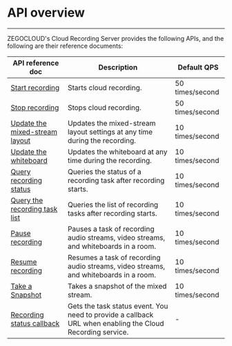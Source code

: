 # API overview

---

ZEGOCLOUD's Cloud Recording Server provides the following APIs, and the following are their reference documents: 

|API reference doc|Description| Default QPS |
|-|-|-|
|[Start recording](./Start%20Record.mdx)| Starts cloud recording. | 50 times/second |
|[Stop recording](./Stop%20Record.mdx)| Stops cloud recording. | 50 times/second |
|[Update the mixed-stream layout](./Update%20Layout.mdx)|Updates the mixed-stream layout settings at any time during the recording. | 10 times/second                    |
|[Update the whiteboard](./Update%20Whiteboard.mdx)| Updates the whiteboard at any time during the recording. | 10 times/second         |
|[Query recording status](./Describe%20Record%20Status.mdx)| Queries the status of a recording task after recording starts. | 10 times/second                       |
|[Query the recording task list](./Describe%20Tasks.mdx)| Queries the list of recording tasks after recording starts. | 10 times/second                       |
|[Pause recording](./Pause%20Record.mdx)| Pauses a task of recording audio streams, video streams, and whiteboards in a room. | 10 times/second                       |
|[Resume recording](./Resume%20Record.mdx)| Resumes a task of recording audio streams, video streams, and whiteboards in a room. | 10 times/second                       |
|[Take a Snapshot](./Take%20Snapshot.mdx)| Takes a snapshot of the mixed stream. | 10 times/second                       |
|[Recording status callback](./Recording%20Status%20Callback.mdx)| Gets the task status event. You need to provide a callback URL when enabling the Cloud Recording service. | - |
